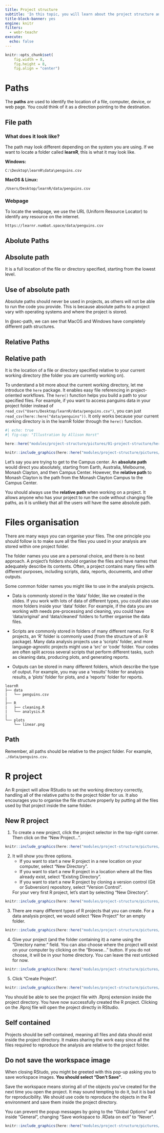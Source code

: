 ```yaml
---
title: Project structure
subtitle: 'In this topic, you will learn about the project structure and how to manage your project in R properly.'
title-block-banner: yes
engine: knitr
filters:
  - webr-teachr
execute: 
  echo: false
---
```


```r
knitr::opts_chunk$set(
    fig.width = 8,
    fig.height = 8,
    fig.align = "center")
```

# Paths {#sec-path}

The **paths** are used to identify the location of a file, computer, device, or web page. You could think of it as a direction pointing to the destination.

## File path

### What does it look like?

The path may look different depending on the system you are using. If we want to locate a folder called **learnR**, this is what it may look like.

**Windows:**

`C:\Desktop\learnR\data\penguins.csv`

**MacOS & Linux:**

`/Users/Desktop/learnR/data/penguins.csv`

### Webpage

To locate the webpage, we use the URL (Uniform Resource Locator) to identify any resource on the internet.

`https://learnr.numbat.space/data/penguins.csv`


## Abolute Paths {#sec-abs-path}

:::{.callout-note}
# Absolute path

It is a full location of the file or directory specified, starting from the lowest level.
:::

:::{.callout-important}
# Use of absolute path

Absolute paths should never be used in projects, as others will not be able to run the code you provide. This is because absolute paths to a project vary with operating systems and where the project is stored.

In @sec-path, we can see that MacOS and Windows have completely different path structures.
:::

## Relative Paths {#sec-rela-path}

:::{.callout-note}
# Relative path

It is the location of a file or directory specified relative to your current working directory (the folder you are currently working on).
:::

To understand a bit more about the current working directory, let me introduce the `here` package. It enables easy file referencing in project-oriented workflows. The `here()` function helps you build a path to your specified files. For example, if you want to access panguins data in your project folder instead of `read_csv("Users/Desktop/learnR/data/penguins.csv")`, you can just `read_csv(here::here("data/penguins"))`. It only works because your current working directory is in the learnR folder through the `here()` function.


```r
#| echo: true
#| fig-cap: "Illustration by Allison Horst"

here::here("modules/project-structure/pictures/01-project-structure/here.png")

knitr::include_graphics(here::here("modules/project-structure/pictures/01-project-structure/here.png"))
```

Let's say you are trying to get to the Campus center. An **absolute path** would direct you absolutely, starting from Earth, Australia, Melbourne, Monash Clayton, and then Campus Center. However, the **relative path** to Monash Clayton is the path from the Monash Clayton Campus to the Campus Center.

You should always use the **relative path** when working on a project. It allows anyone who has your project to run the code without changing file paths, as it is unlikely that all the users will have the same absolute path.


# Files organisation

There are many ways you can organise your files. The one principle you should follow is to make sure all the files you used in your analysis are stored within one project folder.

The folder names you use are a personal choice, and there is no best approach. A project’s folders should organise the files and have names that adequately describe its contents. Often, a project contains many files with different purposes, including scripts, data, reports, documents, and other outputs.

Some common folder names you might like to use in the analysis projects.

- Data is commonly stored in the ‘data’ folder, like we created in the slides. If you work with lots of data of different types, you could also use more folders inside your ‘data’ folder. For example, if the data you are working with needs pre-processing and cleaning, you could have ‘data/original’ and ‘data/cleaned’ folders to further organise the data files.
    
- Scripts are commonly stored in folders of many different names. For R projects, an ‘R’ folder is commonly used (from the structure of an R package). Many data analysis projects use a ‘scripts’ folder, and more language-agnostic projects might use a ‘src’ or ‘code’ folder. Your codes are often split across several scripts that perform different tasks, such as cleaning data, producing plots, and generating reports.
   
- Outputs can be stored in many different folders, which describe the type of output. For example, you may use a ‘results’ folder for analysis results, a ‘plots’ folder for plots, and a ‘reports’ folder for reports.

```
learnR
├── data
|   └── penguins.csv
|
├── R
|   ├── cleaning.R
|   └── analysis.R
|
└── plots
    └── linear.png
```

:::{.callout-important}
# Path

Remember, all paths should be relative to the project folder. For example, `./data/penguins.csv`.
:::


# R project

An R project will allow RStudio to set the working directory correctly, handling all of the relative paths to the project folder for us. It also encourages you to organise the file structure properly by putting all the files used by that project inside the same folder.

## New R project

1. To create a new project, click the project selector in the top-right corner. Then click on the "New Project...".

```r
knitr::include_graphics(here::here("modules/project-structure/pictures/01-project-structure/project_1.png"))
```

2. It will show you three options.
    * If you want to start a new R project in a new location on your computer, select "New Directory".
    * If you want to start a new R project in a location where all the files already exist, select "Existing Directory".
    * If you want to start a new R project by cloning a version control (Git or Subversion) repository, select "Version Control".

    For your very first R project, let's start by selecting "New Directory".

```r
knitr::include_graphics(here::here("modules/project-structure/pictures/01-project-structure/project_2.png"))
```

3. There are many different types of R projects that you can create. For a data analysis project, we would select "New Project" for an empty folder.

```r
knitr::include_graphics(here::here("modules/project-structure/pictures/01-project-structure/project_3.png"))
```

4. Give your project (and the folder containing it) a name using the "Directory name:" field. You can also choose where the project will exist on your computer by clicking on the "Browse..." button. If you do not choose, it will be in your home directory. You can leave the rest unticked for now.

```r
knitr::include_graphics(here::here("modules/project-structure/pictures/01-project-structure/project_4.png"))
```

5. Click "Create Project".

```r
knitr::include_graphics(here::here("modules/project-structure/pictures/01-project-structure/project_5.png"))
```

You should be able to see the project file with .Rproj extension inside the project directory. You have now successfully created the R project. Clicking on the .Rproj file will open the project directly in RStudio.

:::{.callout-important}
# Self contained

Projects should be self-contained, meaning all files and data should exist inside the project directory. It makes sharing the work easy since all the files required to reproduce the analysis are relative to the project folder.
:::


:::{.callout-tip}
# Do not save the workspace image

When closing RStudo, you might be greeted with this pop-up asking you to save workspace images. **You should select "Don't Save"**.

Save the workspace means storing all of the objects you've created for the next time you open the project. It may sound tempting to do it, but it is bad for reproducibility. We should use code to reproduce the objects in the R environment and save them inside the project directory.

You can prevent the popup messages by going to the "Global Options" and inside "General", changing "Save workspace to .RData on exit" to "Never".
:::


```r
knitr::include_graphics(here::here("modules/project-structure/pictures/01-project-structure/disable_store.png"))
```